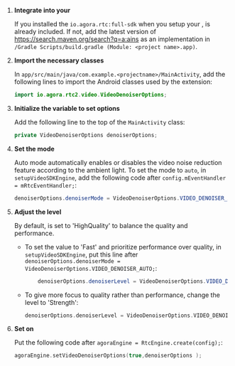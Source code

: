 <PlatformWrapper platform="android">

1. **Integrate <Vg k="RTEE_NS" /> into your <Vpl k="CLIENT" />**

    If you installed the `io.agora.rtc:full-sdk` when you setup your  <Vpl k="CLIENT" />,  <Vg k="RTEE_NS" /> is already included. If not, add the latest version of https://search.maven.org/search?q=a:ains as an implementation in `/Gradle Scripts/build.gradle (Module: <project name>.app)`.


1.  **Import the necessary classes**

    In `app/src/main/java/com.example.<projectname>/MainActivity`, add the following lines to import the Android classes used by the extension:

    ``` java
    import io.agora.rtc2.video.VideoDenoiserOptions;
    ```

1. **Initialize the variable to set <Vg k="RTEE_NS" /> options**

    Add the following line to the top of the `MainActivity` class:
    ``` java
    private VideoDenoiserOptions denoiserOptions;
    ```

1. **Set the <Vg k="RTEE_NS" /> mode**

    Auto mode automatically enables or disables the video noise reduction feature according to the ambient light. To set the <Vg k="RTEE_NS" /> mode to `auto`, in `setupVideoSDKEngine`, add the following code after `config.mEventHandler = mRtcEventHandler;`:

    ```java
    denoiserOptions.denoiserMode = VideoDenoiserOptions.VIDEO_DENOISER_AUTO;
    ```

1. **Adjust the <Vg k="RTEE_NS" /> level**

    By default, <Vg k="RTEE_NS" /> is set to 'HighQuality' to balance the <Vg k="RTEE_NS" /> quality and performance.

    - To set the value to 'Fast' and prioritize <Vg k="RTEE_NS" /> performance over quality, in `setupVideoSDKEngine`, put this line after `denoiserOptions.denoiserMode = VideoDenoiserOptions.VIDEO_DENOISER_AUTO;`:

        ```java
            denoiserOptions.denoiserLevel = VideoDenoiserOptions.VIDEO_DENOISER_LEVEL_FAST;
        ```

    - To give more focus to <Vg k="RTEE_NS" /> quality rather than performance, change the level to 'Strength':

        ```swift
        denoiserOptions.denoiserLevel = VideoDenoiserOptions.VIDEO_DENOISER_LEVEL_STRENGTH;
        ```

6. **Set <Vg k="RTEE_NS" /> on <Vg k="ENGINE" />**

    Put the following code after `agoraEngine = RtcEngine.create(config);`:

    ```swift
    agoraEngine.setVideoDenoiserOptions(true,denoiserOptions );
    ```


</PlatformWrapper>
